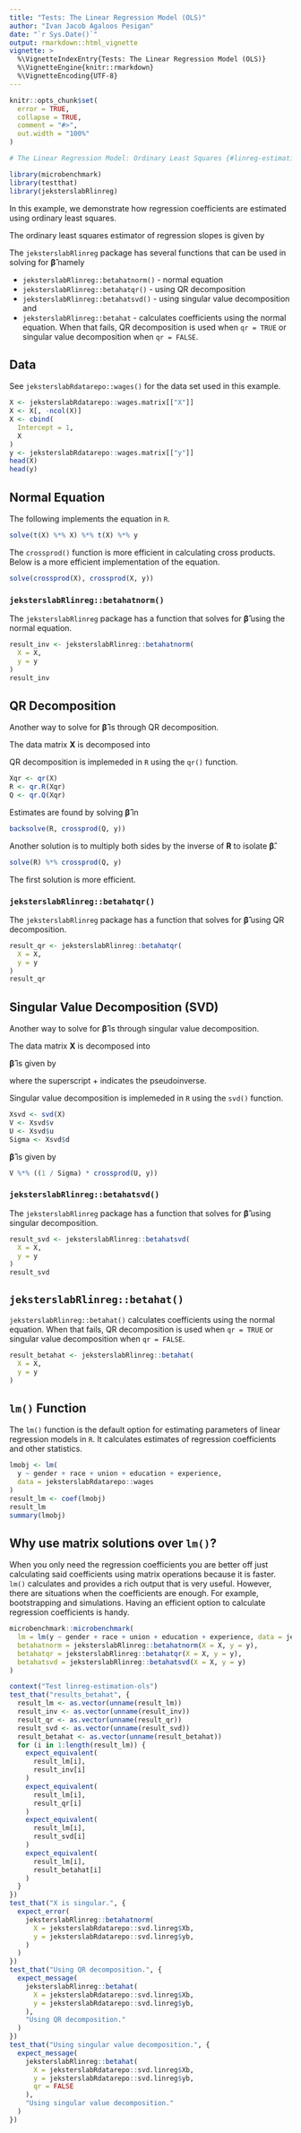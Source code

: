 ```yaml
---
title: "Tests: The Linear Regression Model (OLS)"
author: "Ivan Jacob Agaloos Pesigan"
date: "`r Sys.Date()`"
output: rmarkdown::html_vignette
vignette: >
  %\VignetteIndexEntry{Tests: The Linear Regression Model (OLS)}
  %\VignetteEngine{knitr::rmarkdown}
  %\VignetteEncoding{UTF-8}
---
```



```r
knitr::opts_chunk$set(
  error = TRUE,
  collapse = TRUE,
  comment = "#>",
  out.width = "100%"
)
```




```r
# The Linear Regression Model: Ordinary Least Squares {#linreg-estimation-ols-example}
```



```r
library(microbenchmark)
library(testthat)
library(jeksterslabRlinreg)
```



In this example, we demonstrate how regression coefficients are estimated using ordinary least squares.

The ordinary least squares estimator of regression slopes is given by

\begin{equation}
  \boldsymbol{\hat{\beta}}
  =
  \left( \mathbf{X}^{T} \mathbf{X} \right)^{-1}
  \left( \mathbf{X}^{T} \mathbf{y} \right)
\end{equation}

The `jeksterslabRlinreg` package has several functions that can be used
in solving for $\boldsymbol{\hat{\beta}}$ namely

- `jeksterslabRlinreg::betahatnorm()` - normal equation
- `jeksterslabRlinreg::betahatqr()` - using QR decomposition
- `jeksterslabRlinreg::betahatsvd()` - using singular value decomposition and
- `jeksterslabRlinreg::betahat` - calculates coefficients using the normal equation.
  When that fails, QR decomposition is used when `qr = TRUE`
  or singular value decomposition when `qr = FALSE`.

## Data

See `jeksterslabRdatarepo::wages()` for the data set used in this example.


```r
X <- jeksterslabRdatarepo::wages.matrix[["X"]]
X <- X[, -ncol(X)]
X <- cbind(
  Intercept = 1,
  X
)
y <- jeksterslabRdatarepo::wages.matrix[["y"]]
head(X)
head(y)
```



## Normal Equation

\begin{equation}
  \boldsymbol{\hat{\beta}}
  =
  \left( \mathbf{X}^{T} \mathbf{X} \right)^{-1}
  \left( \mathbf{X}^{T} \mathbf{y} \right)
\end{equation}

The following implements the equation in `R`.


```r
solve(t(X) %*% X) %*% t(X) %*% y
```



The `crossprod()` function is more efficient in calculating cross products.
Below is a more efficient implementation of the equation.


```r
solve(crossprod(X), crossprod(X, y))
```



### `jeksterslabRlinreg::betahatnorm()`

The `jeksterslabRlinreg` package has a function
that solves for $\boldsymbol{\hat{\beta}}$ using the normal equation.


```r
result_inv <- jeksterslabRlinreg::betahatnorm(
  X = X,
  y = y
)
result_inv
```



## QR Decomposition

Another way to solve for $\boldsymbol{\hat{\beta}}$ is through QR decomposition.

The data matrix $\mathbf{X}$ is decomposed into

\begin{equation}
  \mathbf{X}
  =
  \mathbf{Q}
  \mathbf{R}.
\end{equation}

QR decomposition is implemeded in `R` using the `qr()` function.


```r
Xqr <- qr(X)
R <- qr.R(Xqr)
Q <- qr.Q(Xqr)
```



Estimates are found by solving $\boldsymbol{\hat{\beta}}$ in

\begin{equation}
  \mathbf{R}
  \boldsymbol{\hat{\beta}}
  =
  \mathbf{Q}^{T}
  \mathbf{y}.
\end{equation}


```r
backsolve(R, crossprod(Q, y))
```



Another solution is to multiply both sides by the inverse of $\mathbf{R}$
to isolate $\boldsymbol{\hat{\beta}}$.

\begin{equation}
  \boldsymbol{\hat{\beta}}
  =
  \mathbf{R}^{-1}
  \mathbf{Q}^{T}
  \mathbf{y}.
\end{equation}


```r
solve(R) %*% crossprod(Q, y)
```



The first solution is more efficient.

### `jeksterslabRlinreg::betahatqr()`

The `jeksterslabRlinreg` package has a function
that solves for $\boldsymbol{\hat{\beta}}$ using QR decomposition.


```r
result_qr <- jeksterslabRlinreg::betahatqr(
  X = X,
  y = y
)
result_qr
```



## Singular Value Decomposition (SVD)

Another way to solve for $\boldsymbol{\hat{\beta}}$ is through singular value decomposition.

The data matrix $\mathbf{X}$ is decomposed into

\begin{equation}
  \mathbf{X}
  =
  \mathbf{U}
  \mathbf{\Sigma}
  \mathbf{V}^{T}.
\end{equation}

$\boldsymbol{\hat{\beta}}$ is given by

\begin{equation}
  \boldsymbol{\hat{\beta}}
  =
  \mathbf{V}
  \mathbf{\Sigma}^{+}
  \mathbf{U}^{T}
  \mathbf{y}
\end{equation}

where the superscript $+$ indicates the pseudoinverse.

Singular value decomposition is implemeded in `R` using the `svd()` function.


```r
Xsvd <- svd(X)
V <- Xsvd$v
U <- Xsvd$u
Sigma <- Xsvd$d
```



$\boldsymbol{\hat{\beta}}$ is given by


```r
V %*% ((1 / Sigma) * crossprod(U, y))
```



### `jeksterslabRlinreg::betahatsvd()`

The `jeksterslabRlinreg` package has a function
that solves for $\boldsymbol{\hat{\beta}}$ using singular decomposition.


```r
result_svd <- jeksterslabRlinreg::betahatsvd(
  X = X,
  y = y
)
result_svd
```



## `jeksterslabRlinreg::betahat()`

`jeksterslabRlinreg::betahat()` calculates coefficients using the normal equation.
When that fails, QR decomposition is used when `qr = TRUE`
or singular value decomposition when `qr = FALSE`.


```r
result_betahat <- jeksterslabRlinreg::betahat(
  X = X,
  y = y
)
```



## `lm()` Function

The `lm()` function is the default option for estimating parameters of
linear regression models in `R`.
It calculates estimates of regression coefficients and other statistics.


```r
lmobj <- lm(
  y ~ gender + race + union + education + experience,
  data = jeksterslabRdatarepo::wages
)
result_lm <- coef(lmobj)
result_lm
summary(lmobj)
```



## Why use matrix solutions over `lm()`?

When you only need the regression coefficients you are better off
just calculating said coefficients using matrix operations because it is faster.
`lm()` calculates and provides a rich output that is very useful.
However, there are situations when the coefficients are enough.
For example, bootstrapping and simulations.
Having an efficient option to calculate regression coefficients is handy.


```r
microbenchmark::microbenchmark(
  lm = lm(y ~ gender + race + union + education + experience, data = jeksterslabRdatarepo::wages),
  betahatnorm = jeksterslabRlinreg::betahatnorm(X = X, y = y),
  betahatqr = jeksterslabRlinreg::betahatqr(X = X, y = y),
  betahatsvd = jeksterslabRlinreg::betahatsvd(X = X, y = y)
)
```




```r
context("Test linreg-estimation-ols")
test_that("results_betahat", {
  result_lm <- as.vector(unname(result_lm))
  result_inv <- as.vector(unname(result_inv))
  result_qr <- as.vector(unname(result_qr))
  result_svd <- as.vector(unname(result_svd))
  result_betahat <- as.vector(unname(result_betahat))
  for (i in 1:length(result_lm)) {
    expect_equivalent(
      result_lm[i],
      result_inv[i]
    )
    expect_equivalent(
      result_lm[i],
      result_qr[i]
    )
    expect_equivalent(
      result_lm[i],
      result_svd[i]
    )
    expect_equivalent(
      result_lm[i],
      result_betahat[i]
    )
  }
})
test_that("X is singular.", {
  expect_error(
    jeksterslabRlinreg::betahatnorm(
      X = jeksterslabRdatarepo::svd.linreg$Xb,
      y = jeksterslabRdatarepo::svd.linreg$yb,
    )
  )
})
test_that("Using QR decomposition.", {
  expect_message(
    jeksterslabRlinreg::betahat(
      X = jeksterslabRdatarepo::svd.linreg$Xb,
      y = jeksterslabRdatarepo::svd.linreg$yb,
    ),
    "Using QR decomposition."
  )
})
test_that("Using singular value decomposition.", {
  expect_message(
    jeksterslabRlinreg::betahat(
      X = jeksterslabRdatarepo::svd.linreg$Xb,
      y = jeksterslabRdatarepo::svd.linreg$yb,
      qr = FALSE
    ),
    "Using singular value decomposition."
  )
})
```


